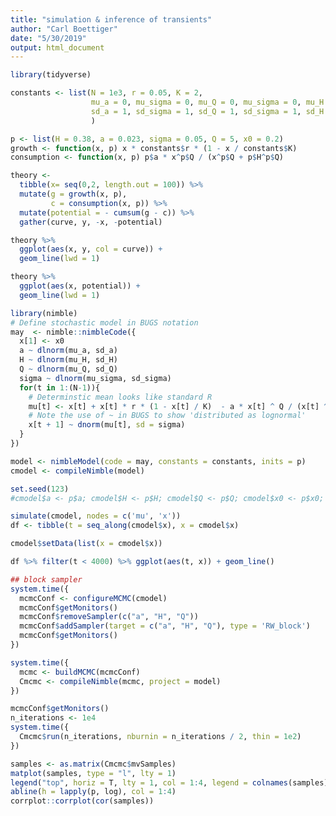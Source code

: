 ```yaml
---
title: "simulation & inference of transients"
author: "Carl Boettiger"
date: "5/30/2019"
output: html_document
---
```


```r
library(tidyverse)
```

```r
constants <- list(N = 1e3, r = 0.05, K = 2,
                  mu_a = 0, mu_sigma = 0, mu_Q = 0, mu_sigma = 0, mu_H = 0,
                  sd_a = 1, sd_sigma = 1, sd_Q = 1, sd_sigma = 1, sd_H = 1
                  )

p <- list(H = 0.38, a = 0.023, sigma = 0.05, Q = 5, x0 = 0.2)
growth <- function(x, p) x * constants$r * (1 - x / constants$K)
consumption <- function(x, p) p$a * x^p$Q / (x^p$Q + p$H^p$Q)
```

```r
theory <- 
  tibble(x= seq(0,2, length.out = 100)) %>%
  mutate(g = growth(x, p), 
         c = consumption(x, p)) %>%
  mutate(potential = - cumsum(g - c)) %>%
  gather(curve, y, -x, -potential) 
```

```r
theory %>%
  ggplot(aes(x, y, col = curve)) +
  geom_line(lwd = 1)
```

```r
theory %>%
  ggplot(aes(x, potential)) + 
  geom_line(lwd = 1)
```

```r
library(nimble)
# Define stochastic model in BUGS notation
may  <- nimble::nimbleCode({
  x[1] <- x0
  a ~ dlnorm(mu_a, sd_a)
  H ~ dlnorm(mu_H, sd_H)
  Q ~ dlnorm(mu_Q, sd_Q)
  sigma ~ dlnorm(mu_sigma, sd_sigma)
  for(t in 1:(N-1)){
    # Determinstic mean looks like standard R
    mu[t] <- x[t] + x[t] * r * (1 - x[t] / K)  - a * x[t] ^ Q / (x[t] ^ Q + H ^ Q)
    # Note the use of ~ in BUGS to show 'distributed as lognormal' 
    x[t + 1] ~ dnorm(mu[t], sd = sigma)
  }
})

model <- nimbleModel(code = may, constants = constants, inits = p)
cmodel <- compileNimble(model)
```

```r
set.seed(123)
#cmodel$a <- p$a; cmodel$H <- p$H; cmodel$Q <- p$Q; cmodel$x0 <- p$x0; cmodel$sigma <- p$sigma

simulate(cmodel, nodes = c('mu', 'x'))
df <- tibble(t = seq_along(cmodel$x), x = cmodel$x)

cmodel$setData(list(x = cmodel$x))
```

```r
df %>% filter(t < 4000) %>% ggplot(aes(t, x)) + geom_line()
```

```r
## block sampler
system.time({
  mcmcConf <- configureMCMC(cmodel)
  mcmcConf$getMonitors()
  mcmcConf$removeSampler(c("a", "H", "Q"))
  mcmcConf$addSampler(target = c("a", "H", "Q"), type = 'RW_block')
  mcmcConf$getMonitors()
})
```

```r
system.time({
  mcmc <- buildMCMC(mcmcConf)
  Cmcmc <- compileNimble(mcmc, project = model)
})
```

```r
mcmcConf$getMonitors()
n_iterations <- 1e4
system.time({
  Cmcmc$run(n_iterations, nburnin = n_iterations / 2, thin = 1e2)
})
```


```r
samples <- as.matrix(Cmcmc$mvSamples)
matplot(samples, type = "l", lty = 1)
legend("top", horiz = T, lty = 1, col = 1:4, legend = colnames(samples), bty = "n")
abline(h = lapply(p, log), col = 1:4)
corrplot::corrplot(cor(samples))
```

